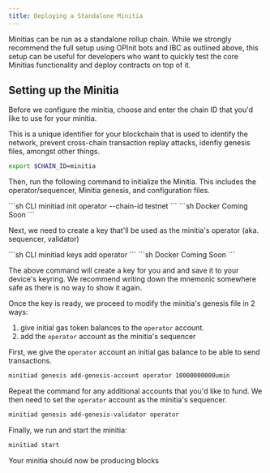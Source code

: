 ```yaml
---
title: Deploying a Standalone Minitia
---
```


Minitias can be run as a standalone rollup chain. While we strongly recommend the full setup using OPInit bots and IBC as outlined above, this setup can be useful for developers who want to quickly test the core Minitias functionality and deploy contracts on top of it.

## Setting up the Minitia

Before we configure the minitia, choose and enter the chain ID that you'd like to use for your minitia. 

This is a unique identifier for your blockchain that is used to identify the network, prevent cross-chain transaction replay attacks, idenfiy genesis files, amongst other things.

```sh
export $CHAIN_ID=minitia
```

Then, run the following command to initialize the Minitia. This includes the operator/sequencer, Minitia genesis, and configuration files.

<CodeGroup>
```sh CLI
minitiad init operator --chain-id testnet
```
```sh Docker
Coming Soon
```
</CodeGroup>

Next, we need to create a key that'll be used as the minitia's operator (aka. sequencer, validator)

<CodeGroup>
```sh CLI
minitiad keys add operator
```
```sh Docker
Coming Soon
```
</CodeGroup>

The above command will create a key for you and and save it to your device's keyring. We recommend writing down the mnemonic somewhere safe as there is no way to show it again.

Once the key is ready, we proceed to modify the minitia's genesis file in 2 ways:

1. give initial gas token balances to the `operator` account.
2. add the `operator` account as the minitia's sequencer

First, we give the `operator` account an initial gas balance to be able to send transactions.

```sh
minitiad genesis add-genesis-account operator 10000000000umin
```

Repeat the command for any additional accounts that you'd like to fund. We then need to set the `operator` account as the minitia's sequencer.

```sh
minitiad genesis add-genesis-validator operator
```

Finally, we run and start the minitia:

```sh
minitiad start
```

Your minitia should now be producing blocks